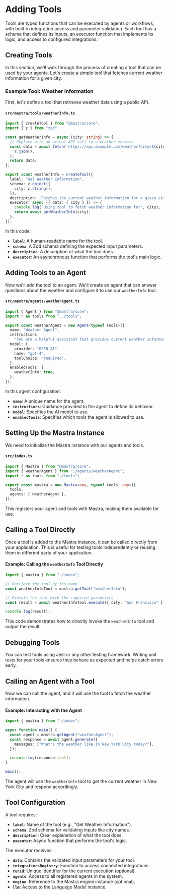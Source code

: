 # Adding Tools

Tools are typed functions that can be executed by agents or workflows, with built-in integration access and parameter validation. Each tool has a schema that defines its inputs, an executor function that implements its logic, and access to configured integrations.

## Creating Tools

In this section, we'll walk through the process of creating a tool that can be used by your agents. Let's create a simple tool that fetches current weather information for a given city.

### **Example Tool: Weather Information**

First, let's define a tool that retrieves weather data using a public API.

#### `src/mastra/tools/weatherInfo.ts`

```typescript:src/mastra/tools/weatherInfo.ts
import { createTool } from "@mastra/core";
import { z } from "zod";

const getWeatherInfo = async (city: string) => {
  // Replace with an actual API call to a weather service
  const data = await fetch(`https://api.example.com/weather?city=${city}`).then((r) =>
    r.json(),
  );
  return data;
};

export const weatherInfo = createTool({
  label: "Get Weather Information",
  schema: z.object({
    city: z.string(),
  }),
  description: `Fetches the current weather information for a given city`,
  executor: async ({ data: { city } }) => {
    console.log("Using tool to fetch weather information for", city);
    return await getWeatherInfo(city);
  },
});
```

In this code:

- **`label`**: A human-readable name for the tool.
- **`schema`**: A Zod schema defining the expected input parameters.
- **`description`**: A description of what the tool does.
- **`executor`**: An asynchronous function that performs the tool's main logic.

## Adding Tools to an Agent

Now we'll add the tool to an agent. We'll create an agent that can answer questions about the weather and configure it to use our `weatherInfo` tool.

#### `src/mastra/agents/weatherAgent.ts`

```typescript:src/mastra/agents/weatherAgent.ts
import { Agent } from "@mastra/core";
import * as tools from "../tools";

export const weatherAgent = new Agent<typeof tools>({
  name: "Weather Agent",
  instructions:
    "You are a helpful assistant that provides current weather information. When asked about the weather, use the weather information tool to fetch the data.",
  model: {
    provider: "OPEN_AI",
    name: "gpt-4",
    toolChoice: "required",
  },
  enabledTools: {
    weatherInfo: true,
  },
});
```

In this agent configuration:

- **`name`**: A unique name for the agent.
- **`instructions`**: Guidance provided to the agent to define its behavior.
- **`model`**: Specifies the AI model to use.
- **`enabledTools`**: Specifies which tools the agent is allowed to use.

## Setting Up the Mastra Instance

We need to initialize the Mastra instance with our agents and tools.

#### `src/index.ts`

```typescript:src/index.ts
import { Mastra } from "@mastra/core";
import { weatherAgent } from "./agents/weatherAgent";
import * as tools from "./tools";

export const mastra = new Mastra<any, typeof tools, any>({
  tools,
  agents: { weatherAgent },
});
```

This registers your agent and tools with Mastra, making them available for use.

## Calling a Tool Directly

Once a tool is added to the Mastra instance, it can be called directly from your application. This is useful for testing tools independently or reusing them in different parts of your application.

#### **Example: Calling the `weatherInfo` Tool Directly**

```typescript
import { mastra } from "./index";

// Retrieve the tool by its name
const weatherInfoTool = mastra.getTool("weatherInfo");

// Execute the tool with the required parameters
const result = await weatherInfoTool.execute({ city: "San Francisco" });

console.log(result);
```

This code demonstrates how to directly invoke the `weatherInfo` tool and output the result.

## Debugging Tools

You can test tools using Jest or any other testing framework. Writing unit tests for your tools ensures they behave as expected and helps catch errors early.

## Calling an Agent with a Tool

Now we can call the agent, and it will use the tool to fetch the weather information.

#### **Example: Interacting with the Agent**

```typescript
import { mastra } from "./index";

async function main() {
  const agent = mastra.getAgent("weatherAgent");
  const response = await agent.generate({
    messages: ["What's the weather like in New York City today?"],
  });

  console.log(response.text);
}

main();
```

The agent will use the `weatherInfo` tool to get the current weather in New York City and respond accordingly.

## Tool Configuration

A tool requires:

- **`label`**: Name of the tool (e.g., "Get Weather Information").
- **`schema`**: Zod schema for validating inputs like city names.
- **`description`**: Clear explanation of what the tool does.
- **`executor`**: Async function that performs the tool's logic.

The executor receives:

- **`data`**: Contains the validated input parameters for your tool.
- **`integrationsRegistry`**: Function to access connected integrations.
- **`runId`**: Unique identifier for the current execution (optional).
- **`agents`**: Access to all registered agents in the system.
- **`engine`**: Reference to the Mastra engine instance (optional).
- **`llm`**: Access to the Language Model instance.